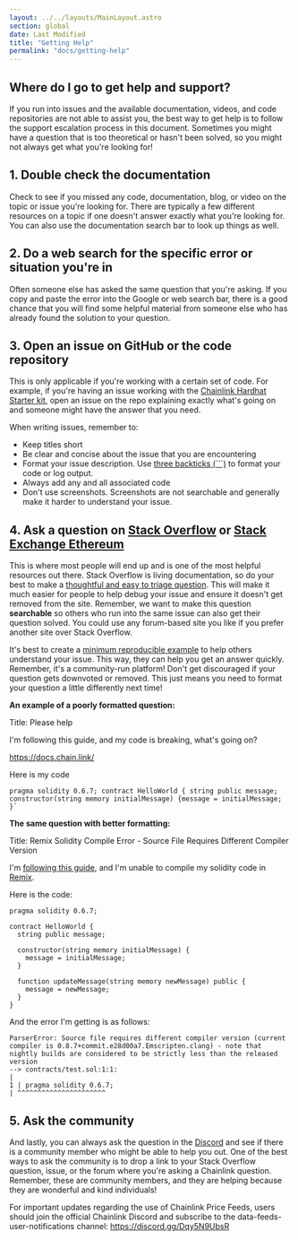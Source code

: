 ```yaml
---
layout: ../../layouts/MainLayout.astro
section: global
date: Last Modified
title: "Getting Help"
permalink: "docs/getting-help"
---
```


## Where do I go to get help and support?

If you run into issues and the available documentation, videos, and code repositories are not able to assist you, the best way to get help is to follow the support escalation process in this document. Sometimes you might have a question that is too theoretical or hasn't been solved, so you might not always get what you're looking for!

## 1. Double check the documentation

Check to see if you missed any code, documentation, blog, or video on the topic or issue you're looking for. There are typically a few different resources on a topic if one doesn't answer exactly what you're looking for. You can also use the documentation search bar to look up things as well.

## 2. Do a web search for the specific error or situation you're in

Often someone else has asked the same question that you're asking. If you copy and paste the error into the Google or web search bar, there is a good chance that you will find some helpful material from someone else who has already found the solution to your question.

## 3. Open an issue on GitHub or the code repository

This is only applicable if you're working with a certain set of code. For example, if you're having an issue working with the [Chainlink Hardhat Starter kit](https://github.com/smartcontractkit/hardhat-starter-kit), open an issue on the repo explaining exactly what's going on and someone might have the answer that you need.

When writing issues, remember to:

- Keep titles short
- Be clear and concise about the issue that you are encountering
- Format your issue description. Use [three backticks (```)](https://www.freecodecamp.org/news/how-to-format-code-in-markdown/#code-blocks) to format your code or log output.
- Always add any and all associated code
- Don't use screenshots. Screenshots are not searchable and generally make it harder to understand your issue.

## 4. Ask a question on [Stack Overflow](https://stackoverflow.com/questions/ask?tags=chainlink) or [Stack Exchange Ethereum](https://ethereum.stackexchange.com/)

This is where most people will end up and is one of the most helpful resources out there. Stack Overflow is living documentation, so do your best to make a [thoughtful and easy to triage question](https://stackoverflow.com/help/how-to-ask). This will make it much easier for people to help debug your issue and ensure it doesn't get removed from the site. Remember, we want to make this question **searchable** so others who run into the same issue can also get their question solved. You could use any forum-based site you like if you prefer another site over Stack Overflow.

It's best to create a [minimum reproducible example](https://stackoverflow.com/help/minimal-reproducible-example) to help others understand your issue. This way, they can help you get an answer quickly. Remember, it's a community-run platform! Don't get discouraged if your question gets downvoted or removed. This just means you need to format your question a little differently next time!

**An example of a poorly formatted question:**

Title: Please help

I'm following this guide, and my code is breaking, what's going on?

https://docs.chain.link/

Here is my code

```
pragma solidity 0.6.7; contract HelloWorld { string public message; constructor(string memory initialMessage) {message = initialMessage; }`
```

**The same question with better formatting:**

Title: Remix Solidity Compile Error - Source File Requires Different Compiler Version

I'm [following this guide](/getting-started/deploy-your-first-contract), and I'm unable to compile my solidity code in [Remix](https://remix.ethereum.org/).

Here is the code:

```solidity
pragma solidity 0.6.7;

contract HelloWorld {
  string public message;

  constructor(string memory initialMessage) {
    message = initialMessage;
  }

  function updateMessage(string memory newMessage) public {
    message = newMessage;
  }
}
```

And the error I'm getting is as follows:

```
ParserError: Source file requires different compiler version (current compiler is 0.8.7+commit.e28d00a7.Emscripten.clang) - note that nightly builds are considered to be strictly less than the released version
--> contracts/test.sol:1:1:
|
1 | pragma solidity 0.6.7;
| ^^^^^^^^^^^^^^^^^^^^^^

```

## 5. Ask the community

And lastly, you can always ask the question in the [Discord](https://discord.gg/2YHSAey) and see if there is a community member who might be able to help you out. One of the best ways to ask the community is to drop a link to your Stack Overflow question, issue, or the forum where you're asking a Chainlink question. Remember, these are community members, and they are helping because they are wonderful and kind individuals!

For important updates regarding the use of Chainlink Price Feeds, users should join the official Chainlink Discord and subscribe to the data-feeds-user-notifications channel: https://discord.gg/Dqy5N9UbsR
